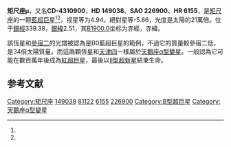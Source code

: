 {{Starbox begin
| name = 矩尺座μ
}}
{{Starbox observe
| epoch = [[J2000.0|J2000.0]]
| constell = [[矩尺座|矩尺座]]<ref name=SIMBAD>{{cite web
 | url=http://simbad.u-strasbg.fr/simbad/sim-id?Ident=HR+6155
 | title=Pulsating variable Star
 | publisher=Centre de Données astronomiques de Strasbourg
 | work=SIMBAD
 | accessdate=2012-07-13
 | archive-date=2016-03-07
 | archive-url=https://web.archive.org/web/20160307194441/http://simbad.u-strasbg.fr/simbad/sim-id?Ident=HR+6155
 | dead-url=no
 }}</ref><ref name=DATA>{{cite web
 | url=http://vizier.u-strasbg.fr/viz-bin/VizieR-5?-out.add=.&-source=5050&-corr=PK=HR&-out.max=9999&HR=6155
 | title=VizieR Detailed Page
 | accessdate=2012-07-13
 | archive-date=2019-07-15
 | archive-url=https://web.archive.org/web/20190715045510/http://vizier.u-strasbg.fr/viz-bin/VizieR-5?-out.add=.&-source=5050&-corr=PK=HR&-out.max=9999&HR=6155
 | dead-url=no
 }}</ref>
| 星官 = 
| ra = {{RA|16|34|5}}<ref name=SIMBAD /><ref name=DATA />
| dec = {{DEC|-44|2|43}}<ref name=SIMBAD /><ref name=DATA />
| appmag_v = 4.94<ref name=SIMBAD /><ref name=DATA />
}}
{{Starbox character
| appmag_1_passband = U
| appmag_1 = 4.14
| appmag_2_passband = B 
| appmag_2 = 4.951
| appmag_3_passband = J
| appmag_3 = 4.912
| appmag_4_passband = H 
| appmag_4 = 4.679
| appmag_5_passband = K
| appmag_5 = 4.612
| appmag_6_passband = 
| appmag_6 = 
| appmag_7_passband = 
| appmag_7 = 
| appmag_8_passband = 
| appmag_8 = 
| class = B0Ia<ref name=SIMBAD /><ref name=DATA />
| b-v = 0.05<ref name=SIMBAD /><ref name=DATA />
| u-b = -0.94<ref name=SIMBAD /><ref name=DATA />
| r-i = <ref name=SIMBAD /><ref name=DATA />
| variable = 可能是[[天鵝座α型變星|天鵝座α型變星]]
}}
{{Starbox astrometry
 | radial_v = +8.6 
 | prop_mo_ra = 0.52
 | prop_mo_dec = -2.53 
 | parallax = 0.70 
 | p_error = 0.73
 | parallax_footnote = 
 | dist_ly = 4,657.13
 | dist_pc = 1,428.57 
 | absmag_v = -5.86 
}}
{{Starbox detail
| source              =   
| mass                = 34  
| radius              = 21.5
| gravity             =   
| luminosity          = 300,000 
| luminosity_bolometric = 
| luminosity_visual   =   
| temperature         = 30,000
| metal               =   
| rotation            =   
| rotational_velocity =   
| age                 = ~4 million 
| age_gyr             =   
}}
{{Starbox catalog
| names =CD-4310900，[[SAO星表|SAO]] 226900，[[HD星表|HD]] 149038，[[HR星表|HR]] 6155，[[Hipparcos_Catalog|HIP 81122]]}}
{{Starbox reference |Simbad=HR+6155}}
{{Starbox end}}

'''矩尺座μ'''，又名'''CD-4310900'''，'''HD 149038'''、'''SAO 226900'''、'''HR 6155'''，是[[矩尺座|矩尺座]]的一颗[[藍超巨星|藍超巨星]]<ref name=SIMBAD /><ref name=DATA />，视星等为4.94，絕對星等-5.86，光度是太陽的21萬倍。位于[[銀道座標系|銀經]]339.38，[[銀道座標系|銀緯]]2.51，其[[B1900.0|B1900.0]]坐标为赤經{{RA|16|26|58.5}}，赤緯{{DEC|-43|2.51|0}}。

該恆星和[[參宿二|參宿二]]的光譜被認為是B0藍超巨星的範例，不過它的質量較參宿二低，是34倍太陽質量。而這兩顆恆星和[[天津四|天津四]]一樣屬於[[天鵝座α型變星|天鵝座α型變星]]。一般認為它可能在數百萬年後成為[[紅超巨星|紅超巨星]]，最後以[[II型超新星|II型超新星]]結束生命。

== 参考文献 ==
{{reflist}}

{{矩尺座恒星}}
[[Category:矩尺座|Category:矩尺座]]
[[Category:HD和HDE天體|149038]]
[[Category:HIP天體|81122]]
[[Category:HR天體|6155]]
[[Category:SAO天體|226900]]
[[Category:B型超巨星|Category:B型超巨星]]
[[Category:天鵝座α型變星|Category:天鵝座α型變星]]